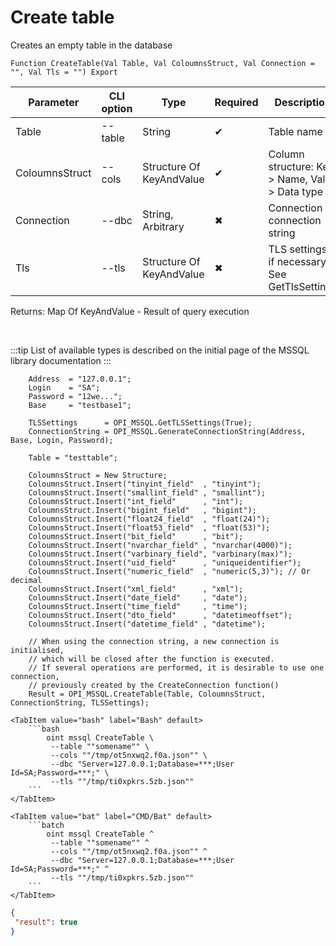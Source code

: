 ﻿---
sidebar_position: 3
description: Create table and other functions to work with MSSQL in the Open Integration Package, a free open-source integration library for 1C:Enterprise 8, OneScript and CLI
keywords: [1C, 1С, 1С:Enterprise, 1С:Enterprise 8.3, API, Integration, Services, Exchange, OneScript, CLI, MSSQL]
---


# Create table
 Creates an empty table in the database



`Function CreateTable(Val Table, Val ColoumnsStruct, Val Connection = "", Val Tls = "") Export`

  | Parameter | CLI option | Type | Required | Description |
  |-|-|-|-|-|
  | Table | --table | String | &#x2714; | Table name |
  | ColoumnsStruct | --cols | Structure Of KeyAndValue | &#x2714; | Column structure: Key > Name, Value > Data type |
  | Connection | --dbc | String, Arbitrary | &#x2716; | Connection or connection string |
  | Tls | --tls | Structure Of KeyAndValue | &#x2716; | TLS settings, if necessary. See GetTlsSettings |

  
  Returns:  Map Of KeyAndValue - Result of query execution

<br/>

:::tip
List of available types is described on the initial page of the MSSQL library documentation
:::
<br/>



```bsl title="1C:Enterprise/OneScript code example"
    Address  = "127.0.0.1";
    Login    = "SA";
    Password = "12we...";
    Base     = "testbase1";

    TLSSettings      = OPI_MSSQL.GetTLSSettings(True);
    ConnectionString = OPI_MSSQL.GenerateConnectionString(Address, Base, Login, Password);

    Table = "testtable";

    ColoumnsStruct = New Structure;
    ColoumnsStruct.Insert("tinyint_field"  , "tinyint");
    ColoumnsStruct.Insert("smallint_field" , "smallint");
    ColoumnsStruct.Insert("int_field"      , "int");
    ColoumnsStruct.Insert("bigint_field"   , "bigint");
    ColoumnsStruct.Insert("float24_field"  , "float(24)");
    ColoumnsStruct.Insert("float53_field"  , "float(53)");
    ColoumnsStruct.Insert("bit_field"      , "bit");
    ColoumnsStruct.Insert("nvarchar_field" , "nvarchar(4000)");
    ColoumnsStruct.Insert("varbinary_field", "varbinary(max)");
    ColoumnsStruct.Insert("uid_field"      , "uniqueidentifier");
    ColoumnsStruct.Insert("numeric_field"  , "numeric(5,3)"); // Or decimal
    ColoumnsStruct.Insert("xml_field"      , "xml");
    ColoumnsStruct.Insert("date_field"     , "date");
    ColoumnsStruct.Insert("time_field"     , "time");
    ColoumnsStruct.Insert("dto_field"      , "datetimeoffset");
    ColoumnsStruct.Insert("datetime_field" , "datetime");

    // When using the connection string, a new connection is initialised,
    // which will be closed after the function is executed.
    // If several operations are performed, it is desirable to use one connection,
    // previously created by the CreateConnection function()
    Result = OPI_MSSQL.CreateTable(Table, ColoumnsStruct, ConnectionString, TLSSettings);
```
 

 <Tabs>
  
    <TabItem value="bash" label="Bash" default>
        ```bash
            oint mssql CreateTable \
             --table ""somename"" \
             --cols ""/tmp/ot5nxwq2.f0a.json"" \
             --dbc "Server=127.0.0.1;Database=***;User Id=SA;Password=***;" \
             --tls ""/tmp/ti0xpkrs.5zb.json""
        ```
    </TabItem>
  
    <TabItem value="bat" label="CMD/Bat" default>
        ```batch
            oint mssql CreateTable ^
             --table ""somename"" ^
             --cols ""/tmp/ot5nxwq2.f0a.json"" ^
             --dbc "Server=127.0.0.1;Database=***;User Id=SA;Password=***;" ^
             --tls ""/tmp/ti0xpkrs.5zb.json""
        ```
    </TabItem>
</Tabs>


```json title="Result"
{
 "result": true
}
```
